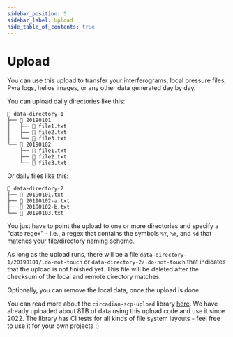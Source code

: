 ```yaml
---
sidebar_position: 5
sidebar_label: Upload
hide_table_of_contents: true
---
```


# Upload

You can use this upload to transfer your interferograms, local pressure files, Pyra logs, helios images, or any other data generated day by day.

You can upload daily directories like this:

```
📁 data-directory-1
├── 📁 20190101
│   ├── 📄 file1.txt
│   ├── 📄 file2.txt
│   └── 📄 file3.txt
└── 📁 20190102
    ├── 📄 file1.txt
    ├── 📄 file2.txt
    └── 📄 file3.txt
```

Or daily files like this:

```
📁 data-directory-2
├── 📄 20190101.txt
├── 📄 20190102-a.txt
├── 📄 20190102-b.txt
└── 📄 20190103.txt
```

You just have to point the upload to one or more directories and specify a "date regex" - i.e., a regex that contains the symbols `%Y`, `%m`, and `%d` that matches your file/directory naming scheme.

As long as the upload runs, there will be a file `data-directory-1/20190101/.do-not-touch` or `data-directory-2/.do-not-touch` that indicates that the upload is not finished yet. This file will be deleted after the checksum of the local and remote directory matches.

Optionally, you can remove the local data, once the upload is done.

You can read more about the `circadian-scp-upload` library [here](https://github.com/dostuffthatmatters/circadian-scp-upload). We have already uploaded about 8TB of data using this upload code and use it since 2022. The library has CI tests for all kinds of file system layouts - feel free to use it for your own projects :)
